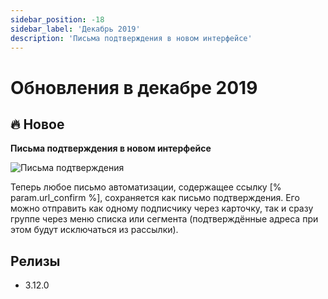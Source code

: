 ```yaml
---
sidebar_position: -18
sidebar_label: 'Декабрь 2019'
description: 'Письма подтверждения в новом интерфейсе'
---
```



# Обновления в декабре 2019

## 🔥 Новое

**Письма подтверждения в новом интерфейсе**

<p align="left">
  <img src={ConfimEmails} alt="Письма подтверждения" />
</p>

Теперь любое письмо автоматизации, содержащее ссылку [% param.url_confirm %], сохраняется как письмо подтверждения. Его можно отправить как одному подписчику через карточку, так и сразу группе через меню списка или сегмента (подтверждённые адреса при этом будут исключаться из рассылки).

## Релизы

- 3.12.0

